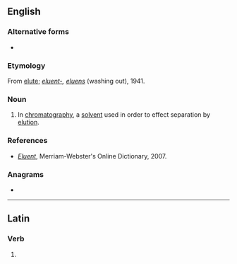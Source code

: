 {{also|éluent}}
==English==

===Alternative forms===
* {{l|en|eluant}}

===Etymology===
{{wikipedia}}
{{PIE root|en|lewh₃}}
From [[elute]]; {{etyl|la|en}} ''[[eluent-]], [[eluens]]'' (washing out), 1941.

===Noun===
{{en-noun}}

# {{lb|en|analytical chemistry}} In [[chromatography]], a [[solvent]] used in order to effect separation by [[elution]].

===References===
* ''[http://www.m-w.com/cgi-bin/dictionary?book=Dictionary&va=eluent Eluent]'', Merriam-Webster's Online Dictionary, 2007.

===Anagrams===
* {{anagrams|en|a=eelntu|enlute}}

----

==Latin==

===Verb===
{{la-verb-form|ēluent}}

# {{inflection of|ēluō||3|p|futr|actv|indc|lang=la}}